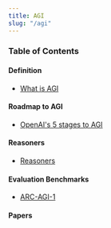 ```yaml
---
title: AGI
slug: "/agi"
---
```


### Table of Contents

#### Definition
- [What is AGI](/what-is-agi/)

#### Roadmap to AGI
- [OpenAI's 5 stages to AGI](/open-a-is-5-stages-to-agi)

#### Reasoners
- [Reasoners](/reasoners)

#### Evaluation Benchmarks
- [ARC-AGI-1](https://arcprize.org/)


#### Papers


